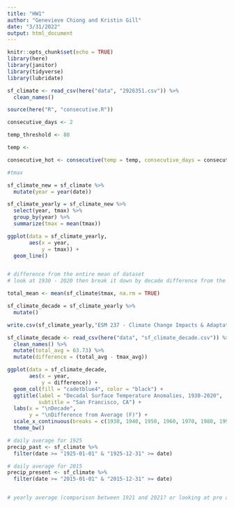 ```yaml
---
title: "HW1"
author: "Genevieve Chiong and Kristin Gill"
date: "3/31/2022"
output: html_document
---
```


```r
knitr::opts_chunk$set(echo = TRUE)
library(here)
library(janitor)
library(tidyverse)
library(lubridate)
```

```r
sf_climate <- read_csv(here("data", "2926351.csv")) %>% 
  clean_names()
```

```r
source(here("R", "consecutive.R"))

consecutive_days <- 2

temp_threshold <- 80

temp <- 

consecutive_hot <- consecutive(temp = temp, consecutive_days = consecutive_days, temp_threshold = temp_threshold)
```






















```r
#tmax 

sf_climate_new = sf_climate %>% 
  mutate(year = year(date)) 

sf_climate_yearly = sf_climate_new %>% 
  select(year, tmax) %>% 
  group_by(year) %>% 
  summarize(tmax = mean(tmax)) 

ggplot(data = sf_climate_yearly,
       aes(x = year,
           y = tmax)) +
  geom_line()  


# difference from the entire mean of dataset
# look at 1930 - 2020 then break it down by decade difference from the average

total_mean <- mean(sf_climate$tmax, na.rm = TRUE)

sf_climate_decade = sf_climate_yearly %>% 
  mutate()

write.csv(sf_climate_yearly,"ESM 237 - Climate Change Impacts & Adaptation\\cc-hw1\\data\\sf_climate_yearly.csv", row.names = FALSE)

sf_climate_decade <- read_csv(here("data", "sf_climate_decade.csv")) %>% 
  clean_names() %>% 
  mutate(total_avg = 63.73) %>% 
  mutate(difference = (total_avg - tmax_avg))

ggplot(data = sf_climate_decade, 
       aes(x = year,
           y = difference)) + 
  geom_col(fill = "cadetblue4", color = "black") +
  ggtitle(label = "Decadal Surface Temperature Anomalies, 1930-2020",
          subtitle = "San Francisco, CA") + 
  labs(x = "\nDecade",
       y = "\nDifference from Average (F)") + 
  scale_x_continuous(breaks = c(1930, 1940, 1950, 1960, 1970, 1980, 1990, 2000, 2010, 2020, 2030)) + 
  theme_bw()
```


```r
# daily average for 1925
precip_past <- sf_climate %>% 
  filter(date >= "1925-01-01" & "1925-12-31" >= date) 

# daily average for 2015 
precip_present <- sf_climate %>% 
  filter(date >= "2015-01-01" & "2015-12-31" >= date) 


# yearly average (comparison between 1921 and 2021? or looking at pre and post industrialization)


```





